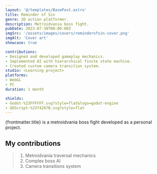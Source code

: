 ```yaml
---
layout: '@/templates/BasePost.astro'
title: Reminder of Sin
genre: 2D action platformer.
description: Metroidvania boss fight.
pubDate: 2023-07-30T00:00:00Z
imgSrc: '/assets/images/covers/reminderofsin-cover.png'
imgAlt: 'Cover art'
showcase: true

contributions:
- Designed and developed gameplay mechanics.
- Implemented AI with hierarchical finite state machine.
- Created custom camera transition system.
studio: <Learning project>
platforms:
- WebGL
- PC
duration: 1 month

shields:
- Godot-%23FFFFFF.svg?style=flat&logo=godot-engine
- GDScript-%2374267B.svg?style=flat
---
```


{frontmatter.title} is a metroidvania boss fight developed as a personal project.

<StoreLinkBanner
  itchUrl='https://ironcutter24.itch.io/victorian-metroidvania'
/>

<ProjectDetails
  role='Solo dev'
  company={frontmatter.studio}
  platforms={frontmatter.platforms}
  time={frontmatter.duration}
/>

## My contributions

> 1. Metroidvania traversal mechanics
> 1. Complex boss AI
> 1. Camera transitions system
